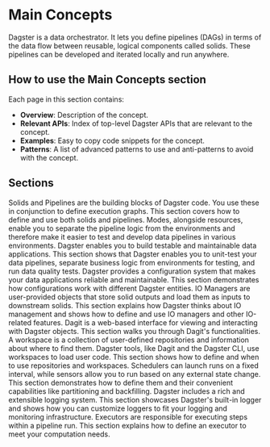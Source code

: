# Main Concepts

Dagster is a data orchestrator. It lets you define pipelines (DAGs) in terms of the data flow between reusable, logical components called solids. These pipelines can be developed and iterated locally and run anywhere.

## How to use the Main Concepts section

Each page in this section contains:

- **Overview**: Description of the concept.
- **Relevant APIs**: Index of top-level Dagster APIs that are relevant to the concept.
- **Examples**: Easy to copy code snippets for the concept.
- **Patterns**: A list of advanced patterns to use and anti-patterns to avoid with the concept.

## Sections

<LinkGrid>
  <LinkGridItem
    title="Solids and Pipelines"
    href="/concepts/solids-pipelines/solids"
  >
    Solids and Pipelines are the building blocks of Dagster code. You use these in conjunction to define execution graphs. This section covers how to define and use both solids and pipelines.
  </LinkGridItem>
  <LinkGridItem
    title="Modes and Resources"
    href="/concepts/modes-resources/modes"
  >
    Modes, alongside resources, enable you to separate the pipeline logic from the environments and therefore make it easier to test and develop data pipelines in various environments.
  </LinkGridItem>
  <LinkGridItem
    title="Testing"
    href="/concepts/testing"
  >
    Dagster enables you to build testable and maintainable data applications. This section shows that Dagster enables you to unit-test your data pipelines, separate business logic from environments for testing, and run data quality tests.
  </LinkGridItem>
  <LinkGridItem
    title="Configuration System"
    href="/concepts/configuration/config-schema"
  >
  Dagster provides a configuration system that makes your data applications reliable and maintainable. This section demonstrates how configurations work with different Dagster entities.
  </LinkGridItem>
  <LinkGridItem
    title="IO Management"
    href="/concepts/io-managements/io-managers"
  >
  IO Managers are user-provided objects that store solid outputs and load them as inputs to downstream solids. This section explains how Dagster thinks about IO management and shows how to define and use IO managers and other IO-related features.
  </LinkGridItem>
  <LinkGridItem
    title="Dagit"
    href="/concepts/dagit/dagit"
  >
    Dagit is a web-based interface for viewing and interacting with Dagster objects. This section walks you through Dagit's functionalities.
  </LinkGridItem>
  <LinkGridItem
    title="Repositories and Workspaces"
    href="/concepts/solids-pipelines/solids"
  >
  A workspace is a collection of user-defined repositories and information about where to find them. Dagster tools, like Dagit and the Dagster CLI, use workspaces to load user code. This section shows how to define and when to use repositories and workspaces.
  </LinkGridItem>
  <LinkGridItem
    title="Schedules, Sensors, and Partitions"
    href="/concepts/partitions-schedules-sensors/schedules"
  >
    Schedulers can launch runs on a fixed interval, while sensors allow you to run based on any external state change. This section demonstrates how to define them and their convenient capabilities like partitioning and backfilling.
  </LinkGridItem>
  <LinkGridItem
    title="Logging"
    href="/concepts/logging/loggers"
  >
  Dagster includes a rich and extensible logging system. This section showcases Dagster's built-in logger and shows how you can customize loggers to fit your logging and monitoring infrastructure.
  </LinkGridItem>
  <LinkGridItem
    title="Executors"
    href="/concepts/executors/executors"
  >
  Executors are responsible for executing steps within a pipeline run. This section explains how to define an executor to meet your computation needs.
  </LinkGridItem>
</LinkGrid>
